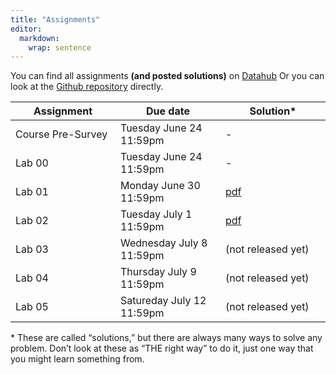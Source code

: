 ```yaml
---
title: "Assignments"
editor: 
  markdown: 
    wrap: sentence
---
```


You can find all assignments **(and posted solutions)** on [Datahub](https://datahub.berkeley.edu/hub/user-redirect/git-pull?repo=https%3A%2F%2Fgithub.com%2Fberkeley-stat131a%2Fsummer-2025-assignments%2F&urlpath=rstudio%2F&branch=main)
Or you can look at the [Github repository](https://github.com/berkeley-stat131a/summer-2025-assignments) directly.

| Assignment | Due date | Solution\* |
| --- | --- | --- |
| Course Pre-Survey | Tuesday June 24 11:59pm | - |
| Lab 00 | Tuesday June 24 11:59pm | - |
| Lab 01 | Monday June 30 11:59pm | [pdf](https://github.com/berkeley-stat131a/summer-2025-assignments/blob/main/lab01/Lab01_Solution.pdf) |
| Lab 02 | Tuesday July 1 11:59pm | [pdf](https://github.com/berkeley-stat131a/summer-2025-assignments/blob/main/lab02/Lab02_Solution.pdf) |
| Lab 03 | Wednesday July 8 11:59pm | (not released yet) |
| Lab 04 | Thursday July 9 11:59pm | (not released yet) |
| Lab 05 | Satureday July 12 11:59pm | (not released yet) |

\* These are called "solutions," but there are always many ways to solve any problem. Don't look at these as "THE right way" to do it, just one way that you might learn something from.